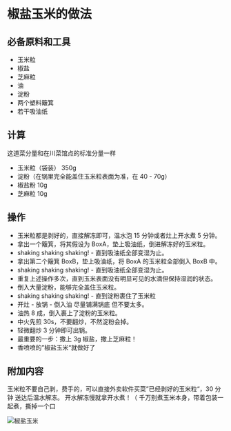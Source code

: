 # 椒盐玉米的做法

## 必备原料和工具

- 玉米粒
- 椒盐
- 芝麻粒
- 油
- 淀粉
- 两个塑料簸箕
- 若干吸油纸

## 计算

这道菜分量和在川菜馆点的标准分量一样

- 玉米粒（袋装） 350g
- 淀粉（在锅里完全能盖住玉米粒表面为准，在 40 - 70g）
- 椒盐粉 10g
- 芝麻粒 10g

## 操作

- 玉米粒都是剥好的，直接解冻即可，温水泡 15 分钟或者灶上开水煮 5 分钟。
- 拿出一个簸箕，将其假设为 BoxA，垫上吸油纸，倒进解冻好的玉米粒。
- shaking shaking shaking! - 直到吸油纸全部变湿为止。
- 拿出第二个簸箕 BoxB，垫上吸油纸，将 BoxA 的玉米粒全部倒入 BoxB 中。
- shaking shaking shaking! - 直到吸油纸全部变湿为止。
- 重复上述操作多次，直到玉米表面没有明显可见的水滴但保持湿润的状态。
- 倒入大量淀粉，能够完全盖住玉米粒。
- shaking shaking shaking! - 直到淀粉裹住了玉米粒
- 开灶 - 放锅 - 倒入油 尽量铺满锅底 但不要太多。
- 油热 8 成，倒入裹上了淀粉的玉米粒。
- 中火先煎 30s，不要翻炒，不然淀粉会掉。
- 轻微翻炒 3 分钟即可出锅。
- 最重要的一步：撒上 3g 椒盐，撒上芝麻粒！
- 香喷喷的”椒盐玉米“就做好了

## 附加内容

玉米粒不要自己剥，费手的，可以直接外卖软件买菜”已经剥好的玉米粒“，30 分钟 送达后温水解冻。
开水解冻慢就拿开水煮！（ 千万别煮玉米本身，带着包装一起煮，撕掉一个口



![椒盐玉米](./椒盐玉米.jpeg)
